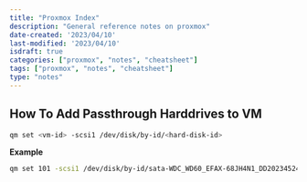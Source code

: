 ```yaml
---
title: "Proxmox Index"
description: "General reference notes on proxmox"
date-created: '2023/04/10'
last-modified: '2023/04/10'
isdraft: true
categories: ["proxmox", "notes", "cheatsheet"]
tags: ["proxmox", "notes", "cheatsheet"]
type: "notes"
---
```



## How To Add Passthrough Harddrives to VM 

```sh
qm set <vm-id> -scsi1 /dev/disk/by-id/<hard-disk-id>
```

**Example**

```sh
qm set 101 -scsi1 /dev/disk/by-id/sata-WDC_WD60_EFAX-68JH4N1_DD202345240044-0:0
```
